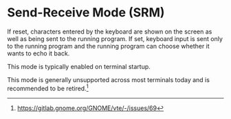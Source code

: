 
# Send-Receive Mode (SRM)

<VTMode value={12} ansi={true} />

If reset, characters entered by the keyboard are shown on the screen
as well as being sent to the running program. If set, keyboard input
is sent only to the running program and the running program can choose
whether it wants to echo it back.

This mode is typically enabled on terminal startup.

This mode is generally unsupported across most terminals today and
is recommended to be retired.[^1]

[^1]: https://gitlab.gnome.org/GNOME/vte/-/issues/69
